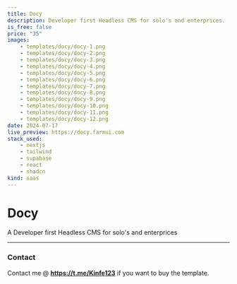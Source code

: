 ```yaml
---
title: Docy
description: Developer first Headless CMS for solo's and enterprices.
is_free: false
price: "35"
images:
    - templates/docy/docy-1.png
    - templates/docy/docy-2.png
    - templates/docy/docy-3.png
    - templates/docy/docy-4.png
    - templates/docy/docy-5.png
    - templates/docy/docy-6.png
    - templates/docy/docy-7.png
    - templates/docy/docy-8.png
    - templates/docy/docy-9.png
    - templates/docy/docy-10.png
    - templates/docy/docy-11.png
    - templates/docy/docy-12.png
date: 2024-07-17
live_preview: https://docy.farmui.com
stack_used:
    - nextjs
    - tailwind
    - supabase
    - react
    - shadcn
kind: saas
---
```


# Docy

A Developer first Headless CMS for solo's and enterprices

---

### Contact

Contact me @ **https://t.me/Kinfe123** if you want to buy the template.
